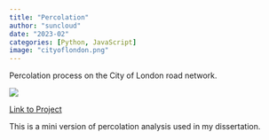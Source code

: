 ```yaml
---
title: "Percolation"
author: "suncloud"
date: "2023-02"
categories: [Python, JavaScript]
image: "cityoflondon.png"
---
```


Percolation process on the City of London road network.

![](cityoflondon.png)

[Link to Project](https://sunny-netizen.github.io/portfolio/html/london.html)

This is a mini version of percolation analysis used in my dissertation.
